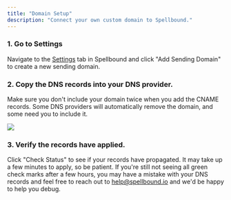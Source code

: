 ```yaml
---
title: "Domain Setup"
description: "Connect your own custom domain to Spellbound."
---
```


### 1. Go to Settings

Navigate to the [Settings](https://app.spellbound.io/dashboard/settings) tab in Spellbound and click "Add Sending Domain" to create a new sending domain.

### 2. Copy the DNS records into your DNS provider.

Make sure you don't include your domain twice when you add the CNAME records. Some DNS providers will automatically remove the domain, and some need you to include it.

<Frame>
  <img
    src="/images/dns-records.png"
    style={{ borderRadius: "0.5rem", width: "75%" }}
  />
</Frame>

### 3. Verify the records have applied.

Click "Check Status" to see if your records have propagated. It may take up a few minutes to apply, so be patient. If you're still not seeing all green check marks after a few hours, you may have a mistake with your DNS records and feel free to reach out to help@spellbound.io and we'd be happy to help you debug.
